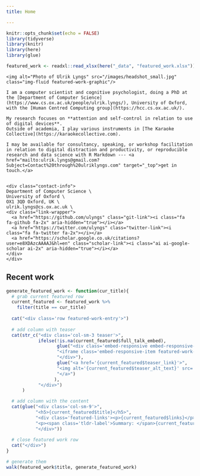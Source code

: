 ```yaml
---
title: Home

---
```


```r
knitr::opts_chunk$set(echo = FALSE)
library(tidyverse)
library(knitr)
library(here)
library(glue)

featured_work <- readxl::read_xlsx(here("_data", "featured_work.xlsx"))

```

<!-- personal -->
<div class="row">
```block
<img alt="Photo of Ulrik Lyngs" src="/images/headshot_small.jpg" class="img-fluid featured-work-graphic"/>
```

```block
I am a computer scientist and cognitive psychologist, doing a PhD at the [Department of Computer Science](https://www.cs.ox.ac.uk/people/ulrik.lyngs/), University of Oxford, with the [Human Centred Computing group](https://hcc.cs.ox.ac.uk/).

My research focuses on **attention and self-control in relation to use of digital devices**. 
Outside of academia, I play various instruments in [The Karaoke Collective](https://karaokecollective.com).

I may be available for consultancy, speaking, or workshop facilitation in relation to digital distraction and productivity, or reproducible research and data science with R Markdown --- <a href="mailto:ulrik.lyngs@gmail.com?Subject=Contact%20through%20ulriklyngs.com" target="_top">get in touch.</a>


```

```block
<div class="contact-info">
Department of Computer Science \
University of Oxford \
OX1 3QD Oxford, UK \
ulrik.lyngs@cs.ox.ac.uk \
<div class="link-wrapper">
  <a href="https://github.com/ulyngs" class="git-link"><i class="fa fa-github fa-2x" aria-hidden="true"></i></a>
  <a href="https://twitter.com/ulyngs" class="twitter-link"><i class="fa fa-twitter fa-2x"></i></a>
  <a href="https://scholar.google.co.uk/citations?user=e8XDAzcAAAAJ&hl=en" class="scholar-link"><i class="ai ai-google-scholar ai-2x" aria-hidden="true"></i></a>
</div>
</div>
```

</div>

<!-- featured work -->
<div class="featured-work">
## Recent work
</div>

```r
generate_featured_work <- function(cur_title){
  # grab current featured row
  current_featured <- featured_work %>% 
    filter(title == cur_title)
  
  cat("<div class='row featured-work-entry'>")
  
  # add column with teaser
  cat(str_c("<div class='col-sm-3 teaser'>",
            ifelse(!is.na(current_featured$full_talk_embed),
                   glue("<div class='embed-responsive embed-responsive-16by9'>",
                   "<iframe class='embed-responsive-item featured-work-graphic' src='{current_featured$full_talk_embed}' allowfullscreen></iframe>",
                   "</div>"),
                   glue("<a href='{current_featured$teaser_link}'>",
                   "<img alt='{current_featured$teaser_alt_text}' src='{current_featured$teaser_image}' class='img-fluid featured-work-graphic'/>",
                   "</a>")
                  ),
            "</div>")
      )

  # add column with the content
  cat(glue("<div class='col-sm-9'>",
           "<h5>{current_featured$title}</h5>",
           "<div class='featured-links'><p>{current_featured$links}</p></div>",
           "<p><span class='tldr-label'>Summary: </span>{current_featured$tldr}</p>",
           "</div>"))
  
  # close featured work row
  cat("</div>")
}

# generate them
walk(featured_work$title, generate_featured_work)

```
